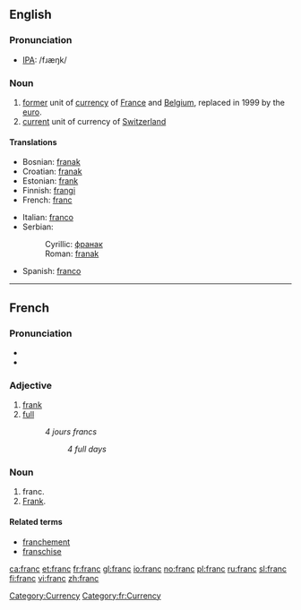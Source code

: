 ==English==

===Pronunciation===
*[[IPA]]: /fɹæŋk/

===Noun===
{{wikipedia}}
{{en-noun}}

# [[former]] unit of [[currency]] of [[France]] and [[Belgium]], replaced in 1999 by the [[euro]].
# [[current]] unit of currency of [[Switzerland]]

====Translations====
{{top}}
*Bosnian: [[franak#Bosnian|franak]] {{m}}
*Croatian: [[franak#Croatian|franak]] {{m}}
*Estonian: [[frank]]
*Finnish: [[frangi]]
*French: [[franc#French|franc]] {{m}}
{{mid}}
*Italian: [[franco]] {{m}}
*Serbian:
*:Cyrillic: [[франак#Serbian|франак]] {{m}}
*:Roman: [[franak#Serbian|franak]] {{m}}
*Spanish: [[franco]] {{m}}
{{bottom}}

[[Category:Currency]]
----

==French==
===Pronunciation===
*{{audio|Fr-franc.ogg|audio}}
*{{IPA|/fʀɑ̃/}}

===Adjective===
{{fr-adj|feminine=franche}}

# [[frank]]
# [[full]]
#:''4 jours francs''
#::''4 full days''
===Noun===
{{fr-noun|m}}

# franc.
# [[Frank]].

[[Category:fr:Currency]]
====Related terms====
*[[franchement]]
*[[franschise]]

[[ca:franc]]
[[et:franc]]
[[fr:franc]]
[[gl:franc]]
[[io:franc]]
[[no:franc]]
[[pl:franc]]
[[ru:franc]]
[[sl:franc]]
[[fi:franc]]
[[vi:franc]]
[[zh:franc]]